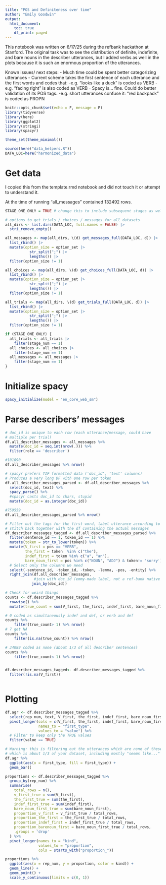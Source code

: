 ```yaml
---
title: "POS and Definiteness over time"
author: "Emily Goodwin"
output:
  html_document:
    toc: true
    df_print: paged
---
```


This notebook was written on 6/17/25 during the refbank hackathon at Stanford.
The original task was to see the distribution of definite, indefinite, and bare nouns in the describer utterances, but I added verbs as well in the plots because it is such an enormous proportion of the utterances. 

Known issues/ next steps: 
- Much time could be spent better categorizing utterances
- Current scheme takes the first sentence of each utterance and the first words and codes that: 
  -e.g. "looks like a duck" is coded as VERB 
  -e.g. "facing right" is also coded as VERB 
- Spacy is... fine. Could do better validation of its POS tags. 
  -e.g. short utterances confuse it: "red backpack" is coded as PROPN

```r
knitr::opts_chunk$set(echo = F, message = F)
library(tidyverse)
library(here)
library(ggplot2)
library(stringi)
library(spacyr)

theme_set(theme_minimal())

source(here("data_helpers.R"))
DATA_LOC=here("harmonized_data")
```


# Get data 
I copied this from the template.rmd notebook and did not touch it or attempt to understand it. 

At the time of running "all_messages" contained 132492 rows. 

```r
STAGE_ONE_ONLY = TRUE # change this to include subsequent stages as well, for multi-stage datasets

# options to get trials / choices / messages for all datasets
all_dirs <- list.dirs(DATA_LOC, full.names = FALSE) |> 
  stri_remove_empty()

all_messages <- map(all_dirs, \(d) get_messages_full(DATA_LOC, d)) |> 
  list_rbind() |> 
  mutate(option_size = option_set |> 
           str_split(";") |> 
           lengths()) |> 
  filter(option_size != 1)

all_choices <- map(all_dirs, \(d) get_choices_full(DATA_LOC, d)) |>
  list_rbind() |> 
  mutate(option_size = option_set |> 
           str_split(";") |> 
           lengths()) |> 
  filter(option_size != 1)

all_trials <- map(all_dirs, \(d) get_trials_full(DATA_LOC, d)) |>
  list_rbind() |> 
  mutate(option_size = option_set |> 
           str_split(";") |> 
           lengths()) |> 
  filter(option_size != 1)

if (STAGE_ONE_ONLY) {
  all_trials <- all_trials |> 
    filter(stage_num == 1)
  all_choices <- all_choices |> 
    filter(stage_num == 1)
  all_messages <- all_messages |> 
    filter(stage_num == 1)
}
```

# Initialize spacy 
```r
spacy_initialize(model = "en_core_web_sm")
```


# Parse describers' messages
```r

# doc_id is unique to each row (each utterance/message, could have 
# multiple per trial) 
df.all_describer_messages <- all_messages %>% 
  mutate(doc_id = seq.int(nrow(.))) %>% 
  filter(role == 'describer')

#101090
df.all_describer_messages %>% nrow()

# spacyr prefers TIF formatted data ('doc_id', 'text' columns) 
# Produces a very long DF with one row per token 
df.all_describer_messages_parsed <- df.all_describer_messages %>% 
  select(doc_id, text) %>% 
  spacy_parse() %>% 
  #spacyr casts doc_id to chars, stupid 
  mutate(doc_id = as.integer(doc_id))

#759559
df.all_describer_messages_parsed %>% nrow()

# Filter out the tags for the first word, label utterance according to tag, 
# stitch back together with the df containing the actual messages
df.describer_messages_tagged <- df.all_describer_messages_parsed %>%
  filter(sentence_id == 1, token_id == 1) %>%
  mutate(token = str_to_lower(token)) %>% 
  mutate(V_first = pos == "VERB", 
         the_first = token  %in% c("the"),
         indef_first = token %in% c("a", "an"),
         bare_noun_first = pos %in% c("NOUN", "ADJ") & token!= 'sorry') %>%
  # Select only the columns we need
  select(-sentence_id, -token_id, -token, -lemma, -pos, -entity) %>% 
  right_join(df.all_describer_messages,
             #join with doc_id (emmy-made label, not a ref-bank native column)
            join_by(doc_id))

# Check for weird things 
counts <- df.describer_messages_tagged %>%
  rowwise() %>% 
  mutate(true_count = sum(V_first, the_first, indef_first, bare_noun_first)) 

# 0 coded as simultaneously indef and def, or verb and def
counts %>% 
    filter(true_count> 1) %>% nrow()
# 7 get NA 
counts %>% 
    filter(is.na(true_count)) %>% nrow()

# 34089 coded as none (about 1/3 of all describer sentences)
counts %>% 
    filter(true_count< 1) %>% nrow()


df.describer_messages_tagged<- df.describer_messages_tagged %>% 
  filter(!is.na(V_first))
  
```

# Plotting 
```r
df.agr <- df.describer_messages_tagged %>% 
  select(rep_num, text, V_first, the_first, indef_first, bare_noun_first) %>% 
  pivot_longer(cols = c(V_first, the_first, indef_first, bare_noun_first),
               names_to = "first_type",
               values_to = "value") %>%
  # Filter to keep only the TRUE values
  filter(value == TRUE)

# Warning: this is filtering out the utterances which are none of these types 
# which is about 1/3 of your dataset, including mostly "seems like..." 
df.agr %>% 
  ggplot(aes(x = first_type, fill = first_type)) + 
  geom_bar()
```

```r

proportions <- df.describer_messages_tagged %>% 
  group_by(rep_num) %>%
  summarise(
    total_rows = n(),
    v_first_true = sum(V_first),
    the_first_true = sum(the_first), 
    indef_first_true = sum(indef_first),
    bare_noun_first_true = sum(bare_noun_first),
    proportion_v_first = v_first_true / total_rows,
    proportion_the_first = the_first_true / total_rows,
    proportion_indef_first = indef_first_true / total_rows,
    proportion_barenoun_first = bare_noun_first_true / total_rows,
    .groups = 'drop'
  ) %>% 
  pivot_longer(names_to = "kind", 
               values_to = "proportion", 
               cols = starts_with("proportion_"))

proportions %>%
  ggplot(aes(x = rep_num, y = proportion, color = kind)) +
  geom_line() +
  geom_point() +
  scale_y_continuous(limits = c(0, 1))

```
